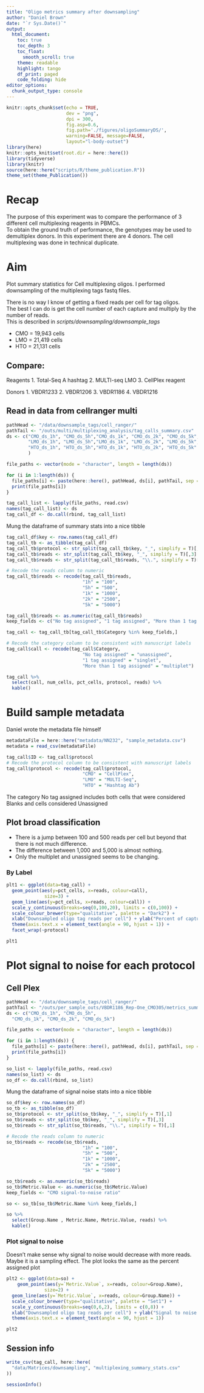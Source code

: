 ```yaml
---
title: "Oligo metrics summary after downsampling"
author: "Daniel Brown"
date: "`r Sys.Date()`"
output:
  html_document:
    toc: true
    toc_depth: 3
    toc_float:
      smooth_scroll: true
    theme: readable
    highlight: tango 
    df_print: paged
    code_folding: hide
editor_options: 
  chunk_output_type: console
---
```


```r
knitr::opts_chunk$set(echo = TRUE,
                      dev = "png",
                      dpi = 300,
                      fig.asp=0.6, 
                      fig.path='./figures/oligoSummaryDS/',
                      warning=FALSE, message=FALSE,
                      layout="l-body-outset")
library(here)
knitr::opts_knit$set(root.dir = here::here())
library(tidyverse)
library(knitr)
source(here::here("scripts/R/theme_publication.R"))
theme_set(theme_Publication())
```

# Recap
The purpose of this experiment was to compare the performance of 3 different cell multiplexing reagents in PBMCs.  
To obtain the ground truth of performance, the genotypes may be used to demultiplex donors.
In this experiment there are 4 donors. The cell multiplexing was done in technical duplicate.  

# Aim

Plot summary statistics for Cell multiplexing oligos. I performed downsampling of the multiplexing tags fastq files.

There is no way I know of getting a fixed reads per cell for tag oligos.  
The best I can do is get the cell number of each capture and multiply by the number of reads.  
This is described in *scripts/downsampling/downsample_tags*

* CMO = 19,943 cells
* LMO = 21,419 cells
* HTO = 21,131 cells

## Compare:

Reagents
1. Total-Seq A hashtag
2. MULTI-seq LMO
3. CellPlex reagent

Donors
1. VBDR1233
2. VBDR1206
3. VBDR1186
4. VBDR1216

## Read in data from cellranger multi
```r
pathHead <- "/data/downsample_tags/cell_ranger/"
pathTail <- "/outs/multi/multiplexing_analysis/tag_calls_summary.csv"
ds <- c("CMO_ds_1h", "CMO_ds_5h","CMO_ds_1k", "CMO_ds_2k", "CMO_ds_5k",
        "LMO_ds_1h", "LMO_ds_5h","LMO_ds_1k", "LMO_ds_2k", "LMO_ds_5k",
        "HTO_ds_1h", "HTO_ds_5h","HTO_ds_1k", "HTO_ds_2k", "HTO_ds_5k"
        )

file_paths <- vector(mode = "character", length = length(ds))

for (i in 1:length(ds)) {
  file_paths[i] <- paste(here::here(), pathHead, ds[i], pathTail, sep = "")
  print(file_paths[i])
}

tag_call_list <- lapply(file_paths, read.csv)
names(tag_call_list) <- ds
tag_call_df <- do.call(rbind, tag_call_list)
```

Mung the dataframe of summary stats into a nice tibble

```r
tag_call_df$key <- row.names(tag_call_df)
tag_call_tb <- as_tibble(tag_call_df)
tag_call_tb$protocol <- str_split(tag_call_tb$key, "_", simplify = T)[,1]
tag_call_tb$reads <- str_split(tag_call_tb$key, "_", simplify = T)[,3]
tag_call_tb$reads <- str_split(tag_call_tb$reads, "\\.", simplify = T)[,1]

# Recode the reads column to numeric
tag_call_tb$reads <- recode(tag_call_tb$reads,
                            "1h" = "100",
                            "5h" = "500",
                            "1k" = "1000",
                            "2k" = "2500",
                            "5k" = "5000")

tag_call_tb$reads <- as.numeric(tag_call_tb$reads)
keep_fields <- c("No tag assigned", "1 tag assigned", "More than 1 tag assigned")

tag_call <- tag_call_tb[tag_call_tb$Category %in% keep_fields,]

# Recode the category column to be consistent with manuscript labels
tag_call$call <- recode(tag_call$Category,
                            "No tag assigned" = "unassigned",
                            "1 tag assigned" = "singlet",
                            "More than 1 tag assigned" = "multiplet")

tag_call %>% 
  select(call, num_cells, pct_cells, protocol, reads) %>% 
  kable()
```

# Build sample metadata

Daniel wrote the metadata file himself

```r
metadataFile = here::here("metadata/NN232", "sample_metadata.csv")
metadata = read_csv(metadataFile)

tag_call$ID <- tag_call$protocol
# Recode the protocol column to be consistent with manuscript labels
tag_call$protocol <- recode(tag_call$protocol,
                            "CMO" = "CellPlex",
                            "LMO" = "MULTI-Seq",
                            "HTO" = "Hashtag Ab")

```

The category No tag assigned includes both cells that were considered Blanks and cells considered Unassigned

## Plot broad classification {.tabset}

* There is a jump between 100 and 500 reads per cell but beyond that there is not much difference.
* The difference between 1,000 and 5,000 is almost nothing.  
* Only the multiplet and unassigned seems to be changing.

### By Label
```r
plt1 <- ggplot(data=tag_call) +
  geom_point(aes(y=pct_cells, x=reads, colour=call), 
              size=3) +
  geom_line(aes(y=pct_cells, x=reads, colour=call)) +
  scale_y_continuous(breaks=seq(0,100,20), limits = c(0,100)) + 
  scale_colour_brewer(type="qualitative", palette = "Dark2") +
  xlab("Downsampled oligo tag reads per cell") + ylab("Percent of capture") +
  theme(axis.text.x = element_text(angle = 90, hjust = 1)) +
  facet_wrap(~protocol)

plt1
```

# Plot signal to noise for each protocol {.tabset}

## Cell Plex

```r
pathHead <- "/data/downsample_tags/cell_ranger/"
pathTail <- "/outs/per_sample_outs/VBDR1186_Rep-One_CMO305/metrics_summary.csv"
ds <- c("CMO_ds_1h", "CMO_ds_5h",
  "CMO_ds_1k", "CMO_ds_2k", "CMO_ds_5k")

file_paths <- vector(mode = "character", length = length(ds))

for (i in 1:length(ds)) {
  file_paths[i] <- paste(here::here(), pathHead, ds[i], pathTail, sep = "")
  print(file_paths[i])
}

so_list <- lapply(file_paths, read.csv)
names(so_list) <- ds
so_df <- do.call(rbind, so_list)
```

Mung the dataframe of signal noise stats into a nice tibble

```r
so_df$key <- row.names(so_df)
so_tb <- as_tibble(so_df)
so_tb$protocol <- str_split(so_tb$key, "_", simplify = T)[,1]
so_tb$reads <- str_split(so_tb$key, "_", simplify = T)[,3]
so_tb$reads <- str_split(so_tb$reads, "\\.", simplify = T)[,1]

# Recode the reads column to numeric
so_tb$reads <- recode(so_tb$reads,
                            "1h" = "100",
                            "5h" = "500",
                            "1k" = "1000",
                            "2k" = "2500",
                            "5k" = "5000")

so_tb$reads <- as.numeric(so_tb$reads)
so_tb$Metric.Value <- as.numeric(so_tb$Metric.Value)
keep_fields <- "CMO signal-to-noise ratio"

so <- so_tb[so_tb$Metric.Name %in% keep_fields,]

so %>% 
  select(Group.Name , Metric.Name, Metric.Value, reads) %>% 
  kable()
```

### Plot signal to noise

Doesn't make sense why signal to noise would decrease with more reads. Maybe it is a sampling effect.
The plot looks the same as the percent assigned plot

```r
plt2 <- ggplot(data=so) +
    geom_point(aes(y=`Metric.Value`, x=reads, colour=Group.Name), 
              size=2) +
  geom_line(aes(y=`Metric.Value`, x=reads, colour=Group.Name)) +
  scale_colour_brewer(type="qualitative", palette = "Set1") +
  scale_y_continuous(breaks=seq(0,6,2), limits = c(0,8)) + 
  xlab("Downsampled oligo tag reads per cell") + ylab("Signal to noise ratio") +
  theme(axis.text.x = element_text(angle = 90, hjust = 1))

plt2
```

## Session info
```r
write_csv(tag_call, here::here(
  "data/Matrices/downsampling", "multiplexing_summary_stats.csv"
))

sessionInfo()
```